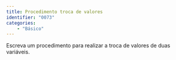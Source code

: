 ```yaml
---
title: Procedimento troca de valores
identifier: "0073"
categories:
    - "Básico"
---
```


::: {.exercicio .avalia-algoritmo}
Escreva um procedimento para realizar a troca de valores de duas variáveis.

<!-- @sol-0073 -->
:::